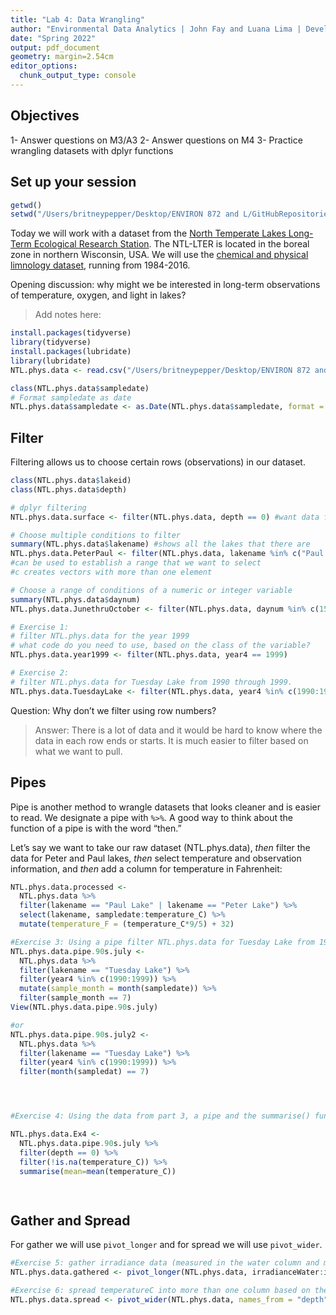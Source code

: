 ```yaml
---
title: "Lab 4: Data Wrangling"
author: "Environmental Data Analytics | John Fay and Luana Lima | Developed by Kateri Salk"
date: "Spring 2022"
output: pdf_document
geometry: margin=2.54cm
editor_options: 
  chunk_output_type: console
---
```


## Objectives
1- Answer questions on M3/A3
2- Answer questions on M4
3- Practice wrangling datasets with dplyr functions

## Set up your session
```r
getwd()
setwd("/Users/britneypepper/Desktop/ENVIRON 872 and L/GitHubRepositories/Environmental_Data_Analytics_2022/Lessons")
```

Today we will work with a dataset from the [North Temperate Lakes Long-Term Ecological Research Station](https://lter.limnology.wisc.edu/about/overview). The NTL-LTER is located in the boreal zone in northern Wisconsin, USA. We will use the [chemical and physical limnology dataset](https://lter.limnology.wisc.edu/content/cascade-project-north-temperate-lakes-lter-core-data-physical-and-chemical-limnology-1984), running from 1984-2016. 

Opening discussion: why might we be interested in long-term observations of temperature, oxygen, and light in lakes?

> Add notes here: 

```r
install.packages(tidyverse)
library(tidyverse)
install.packages(lubridate)
library(lubridate)
NTL.phys.data <- read.csv("/Users/britneypepper/Desktop/ENVIRON 872 and L/GitHubRepositories/Environmental_Data_Analytics_2022/Data/Raw/NTL-LTER_Lake_ChemistryPhysics_Raw.csv", stringsAsFactors = TRUE)

class(NTL.phys.data$sampledate)
# Format sampledate as date
NTL.phys.data$sampledate <- as.Date(NTL.phys.data$sampledate, format = "%m/%d/%y")
```


## Filter

Filtering allows us to choose certain rows (observations) in our dataset.

```r
class(NTL.phys.data$lakeid)
class(NTL.phys.data$depth)

# dplyr filtering
NTL.phys.data.surface <- filter(NTL.phys.data, depth == 0) #want data for when the depth value is 0

# Choose multiple conditions to filter
summary(NTL.phys.data$lakename) #shows all the lakes that there are
NTL.phys.data.PeterPaul <- filter(NTL.phys.data, lakename %in% c("Paul Lake", "Peter Lake")) #can have more than two names
#can be used to establish a range that we want to select
#c creates vectors with more than one element

# Choose a range of conditions of a numeric or integer variable
summary(NTL.phys.data$daynum)
NTL.phys.data.JunethruOctober <- filter(NTL.phys.data, daynum %in% c(152:304)) # everything included in the rance c() for the column daynum

# Exercise 1: 
# filter NTL.phys.data for the year 1999
# what code do you need to use, based on the class of the variable?
NTL.phys.data.year1999 <- filter(NTL.phys.data, year4 == 1999)

# Exercise 2: 
# filter NTL.phys.data for Tuesday Lake from 1990 through 1999.
NTL.phys.data.TuesdayLake <- filter(NTL.phys.data, year4 %in% c(1990:1999), lakename %in% c("Tuesday Lake"))


```
Question: Why don't we filter using row numbers?

> Answer: There is a lot of data and it would be hard to know where the data in each row ends or starts. It is much easier to filter based on what we want to pull.

## Pipes

Pipe is another method to wrangle datasets that looks cleaner and is easier to read.  We designate a pipe with `%>%`. A good way to think about the function of a pipe is with the word "then." 

Let's say we want to take our raw dataset (NTL.phys.data), *then* filter the data for Peter and Paul lakes, *then* select temperature and observation information, and *then* add a column for temperature in Fahrenheit: 

```r
NTL.phys.data.processed <- 
  NTL.phys.data %>%
  filter(lakename == "Paul Lake" | lakename == "Peter Lake") %>%
  select(lakename, sampledate:temperature_C) %>%
  mutate(temperature_F = (temperature_C*9/5) + 32)

#Exercise 3: Using a pipe filter NTL.phys.data for Tuesday Lake from 1990 through 1999 only for July 
NTL.phys.data.pipe.90s.july <- 
  NTL.phys.data %>%
  filter(lakename == "Tuesday Lake") %>%
  filter(year4 %in% c(1990:1999)) %>%
  mutate(sample_month = month(sampledate)) %>%
  filter(sample_month == 7)
View(NTL.phys.data.pipe.90s.july)

#or
NTL.phys.data.pipe.90s.july2 <- 
  NTL.phys.data %>%
  filter(lakename == "Tuesday Lake") %>%
  filter(year4 %in% c(1990:1999)) %>%
  filter(month(sampledat) == 7)




#Exercise 4: Using the data from part 3, a pipe and the summarise() function find the mean surface temperature (hints: you will need to add another filter for depth==0). Make sure you eliminate NAs before computing the means

NTL.phys.data.Ex4 <-
  NTL.phys.data.pipe.90s.july %>%
  filter(depth == 0) %>%
  filter(!is.na(temperature_C)) %>%
  summarise(mean=mean(temperature_C))

  
```

## Gather and Spread

For gather we will use `pivot_longer` and for spread we will use `pivot_wider`.

```r
#Exercise 5: gather irradiance data (measured in the water column and measured on the deck of the sampling boat) into one column using pivot_longer
NTL.phys.data.gathered <- pivot_longer(NTL.phys.data, irradianceWater:irradianeDeck, names_to= "irridance", values_to = "radiation")

#Exercise 6: spread temperatureC into more than one column based on the depth
NTL.phys.data.spread <- pivot_wider(NTL.phys.data, names_from = "depth", values_from = "temperature_C")

```

